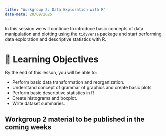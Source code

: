 ```yaml
---
title: "Workgroup 2: Data Exploration with R"
date-meta: 20/09/2025
---
```


In this session we will continue to introduce basic concepts of data manipulation and plotting using the `tidyverse` package and start performing data exploration and descriptive statistics with R.

# 🧠 Learning Objectives

By the end of this lesson, you will be able to:

-   Perform basic data transformation and reorganization.
-   Understand concept of grammar of graphics and create basic plots
-   Perform basic descriptive statistics in R
-   Create histograms and boxplot.
-   Write dataset summaries.

::: callout-note
## Workgroup 2 material to be published in the coming weeks
:::
